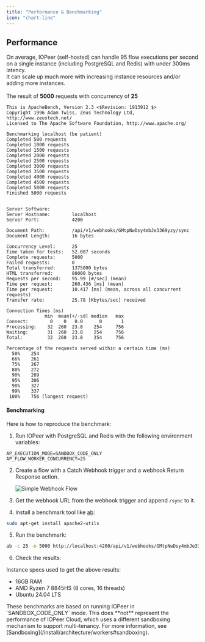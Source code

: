 ```yaml
---
title: "Performance & Benchmarking"
icon: "chart-line"
---
```


## Performance

On average, IOPeer (self-hosted) can handle 95 flow executions per second on a single instance (including PostgreSQL and Redis) with under 300ms latency.\
It can scale up much more with increasing instance resources and/or adding more instances.\
\
The result of **5000** requests with concurrency of **25**

```
This is ApacheBench, Version 2.3 <$Revision: 1913912 $>
Copyright 1996 Adam Twiss, Zeus Technology Ltd, http://www.zeustech.net/
Licensed to The Apache Software Foundation, http://www.apache.org/

Benchmarking localhost (be patient)
Completed 500 requests
Completed 1000 requests
Completed 1500 requests
Completed 2000 requests
Completed 2500 requests
Completed 3000 requests
Completed 3500 requests
Completed 4000 requests
Completed 4500 requests
Completed 5000 requests
Finished 5000 requests


Server Software:        
Server Hostname:        localhost
Server Port:            4200

Document Path:          /api/v1/webhooks/GMtpNwDsy4mbJe3369yzy/sync
Document Length:        16 bytes

Concurrency Level:      25
Time taken for tests:   52.087 seconds
Complete requests:      5000
Failed requests:        0
Total transferred:      1375000 bytes
HTML transferred:       80000 bytes
Requests per second:    95.99 [#/sec] (mean)
Time per request:       260.436 [ms] (mean)
Time per request:       10.417 [ms] (mean, across all concurrent requests)
Transfer rate:          25.78 [Kbytes/sec] received

Connection Times (ms)
              min  mean[+/-sd] median   max
Connect:        0    0   0.0      0       1
Processing:    32  260  23.8    254     756
Waiting:       31  260  23.8    254     756
Total:         32  260  23.8    254     756

Percentage of the requests served within a certain time (ms)
  50%    254
  66%    261
  75%    267
  80%    272
  90%    289
  95%    306
  98%    327
  99%    337
 100%    756 (longest request)
```

#### Benchmarking

Here is how to reproduce the benchmark:

1. Run IOPeer with PostgreSQL and Redis with the following environment variables:

```env
AP_EXECUTION_MODE=SANDBOX_CODE_ONLY
AP_FLOW_WORKER_CONCURRENCY=25
```

2. Create a flow with a Catch Webhook trigger and a webhook Return Response action.
   

   ![Simple Webhook Flow](/resources/screenshots/simple-webhook-flow.png)
3. Get the webhook URL from the webhook trigger and append `/sync` to it.
4. Install a benchmark tool like [ab](https://httpd.apache.org/docs/2.4/programs/ab.html):

```bash
sudo apt-get install apache2-utils
```

5. Run the benchmark:

```bash
ab -c 25 -n 5000 http://localhost:4200/api/v1/webhooks/GMtpNwDsy4mbJe3369yzy/sync
```

6. Check the results:

Instance specs used to get the above results:

- 16GB RAM
- AMD Ryzen 7 8845HS (8 cores, 16 threads)
- Ubuntu 24.04 LTS

<Tip>
  These benchmarks are based on running IOPeer in `SANDBOX_CODE_ONLY` mode. This does **not** represent the performance of IOPeer Cloud, which uses a different sandboxing mechanism to support multi-tenancy. For more information, see [Sandboxing](/install/architecture/workers#sandboxing).
</Tip>